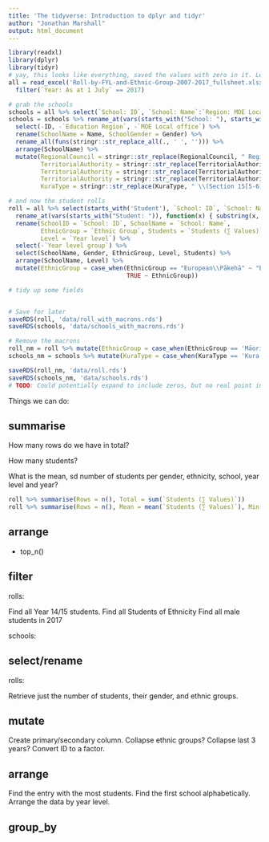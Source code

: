 ```yaml
---
title: 'The tidyverse: Introduction to dplyr and tidyr'
author: "Jonathan Marshall"
output: html_document
---
```


```r
library(readxl)
library(dplyr)
library(tidyr)
# yay, this looks like everything, saved the values with zero in it. Let's do some checking though
all = read_excel('Roll-by-FYL-and-Ethnic-Group-2007-2017_fullsheet.xlsx', sheet="all_data") %>%
  filter(`Year: As at 1 July` == 2017)

# grab the schools
schools = all %>% select(`School: ID`, `School: Name`:`Region: MOE Local office`) %>% unique
schools = schools %>% rename_at(vars(starts_with("School: "), starts_with("Region: ")), function(x) { substring(x, 9)} ) %>%
  select(-ID, -`Education Region`, -`MOE Local office`) %>% 
  rename(SchoolName = Name, SchoolGender = Gender) %>%
  rename_all(funs(stringr::str_replace_all(., ' ', ''))) %>%
  arrange(SchoolName) %>%
  mutate(RegionalCouncil = stringr::str_replace(RegionalCouncil, " Region", ""),
         TerritorialAuthority = stringr::str_replace(TerritorialAuthority, " City", ""),
         TerritorialAuthority = stringr::str_replace(TerritorialAuthority, " District", ""),
         TerritorialAuthority = stringr::str_replace(TerritorialAuthority, "Auckland- ", "Auckland: "),
         KuraType = stringr::str_replace(KuraType, " \\(Section 15[5-6]\\)", ""))

# and now the student rolls
roll = all %>% select(starts_with('Student'), `School: ID`, `School: Name`) %>%
  rename_at(vars(starts_with("Student: ")), function(x) { substring(x, 10) } ) %>%
  rename(SchoolID = `School: ID`, SchoolName = `School: Name`,
         EthnicGroup = `Ethnic Group`, Students = `Students (∑ Values)`,
         Level = `Year level`) %>%
  select(-`Year level group`) %>%
  select(SchoolName, Gender, EthnicGroup, Level, Students) %>%
  arrange(SchoolName, Level) %>%
  mutate(EthnicGroup = case_when(EthnicGroup == "European\\Pākehā" ~ "European",
                                 TRUE ~ EthnicGroup))

# tidy up some fields


# Save for later
saveRDS(roll, 'data/roll_with_macrons.rds')
saveRDS(schools, 'data/schools_with_macrons.rds')

# Remove the macrons
roll_nm = roll %>% mutate(EthnicGroup = case_when(EthnicGroup == 'Māori' ~ "Maori", TRUE ~ EthnicGroup))
schools_nm = schools %>% mutate(KuraType = case_when(KuraType == 'Kura Kupapa Māori' ~ "Kura Kupapa Maori", TRUE ~ KuraType))

saveRDS(roll_nm, 'data/roll.rds')
saveRDS(schools_nm, 'data/schools.rds')
# TODO: Could potentially expand to include zeros, but no real point in doing so.
```

Things we can do:

## summarise

How many rows do we have in total?

How many students?

What is the mean, sd number of students per gender, ethnicity, school, year level and year?

```r
roll %>% summarise(Rows = n(), Total = sum(`Students (∑ Values)`))
roll %>% summarise(Rows = n(), Mean = mean(`Students (∑ Values)`), Min = min(`Students (∑ Values)`))
```

## arrange


- top_n()


## filter

rolls:

Find all Year 14/15 students.
Find all Students of Ethnicity <foo>
Find all male students in 2017

schools:

## select/rename

rolls:

Retrieve just the number of students, their gender, and ethnic groups.

## mutate

Create primary/secondary column.
Collapse ethnic groups?
Collapse last 3 years?
Convert ID to a factor.

## arrange

Find the entry with the most students.
Find the first school alphabetically.
Arrange the data by year level.




## group_by




```r
```